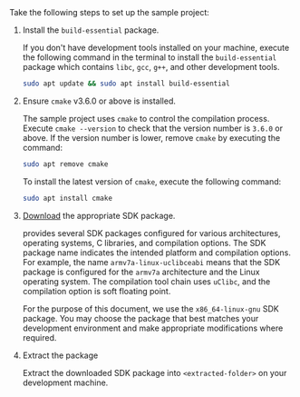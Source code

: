<PlatformWrapper platform="linux-c">
Take the following steps to set up the <Vpd k="SDK"/> sample project:

1. Install the `build-essential` package.

    If you don't have development tools installed on your machine, execute the following command in the terminal to install the `build-essential` package which contains `libc`, `gcc`, `g++`, and other development tools.

    ```bash
    sudo apt update && sudo apt install build-essential
    ```
1. Ensure `cmake`  v3.6.0 or above is installed.

    The sample project uses `cmake` to control the compilation process. Execute `cmake --version` to check that the version number is `3.6.0` or above. If the version number is lower, remove `cmake` by executing the command:

    ```bash
    sudo apt remove cmake
    ```
        
    To install the latest version of `cmake`, execute the following command:

    ```bash
    sudo apt install cmake
    ```

1. [Download](../../sdks) the appropriate SDK package.

    <Vg k="COMPANY"/> provides several SDK packages configured for various architectures, operating systems, C libraries, and compilation options. The SDK package name indicates the intended platform and compilation options. For example, the name `armv7a-linux-uclibceabi` means that the SDK package is configured for the `armv7a` architecture and the Linux operating system. The compilation tool chain uses `uClibc`, and the compilation option is soft floating point. 
    
    For the purpose of this document, we use the `x86_64-linux-gnu` SDK package. You may choose the package that best matches your development environment and make appropriate modifications where required.

1. Extract the package

    Extract the downloaded SDK package into `<extracted-folder>` on your development machine.

</PlatformWrapper>